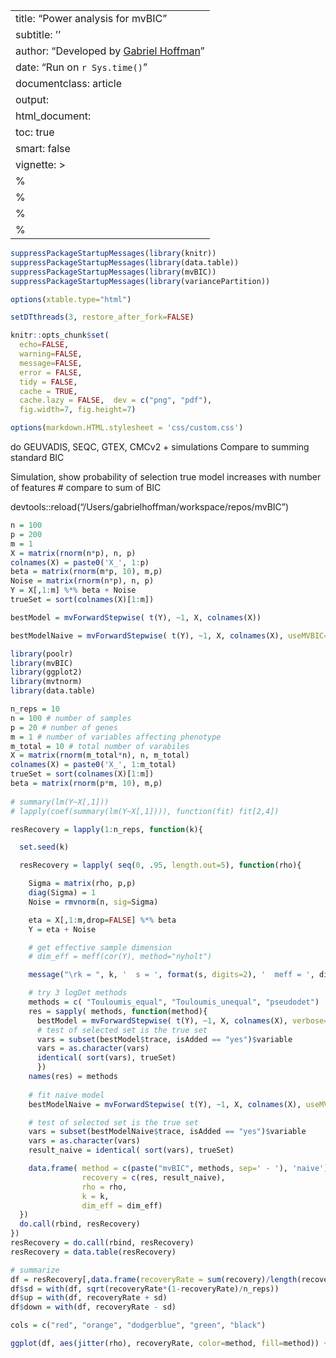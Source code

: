 
---
title: "Power analysis for mvBIC"
subtitle: ''
author: "Developed by [Gabriel Hoffman](http://gabrielhoffman.github.io/)"
date: "Run on `r Sys.time()`"
documentclass: article
output: 
  html_document:
  toc: true
  smart: false
vignette: >
  %\VignetteIndexEntry{Gene set enrichment from genomic intervals}
  %\VignetteEngine{knitr::rmarkdown}
  %\VignetteEncoding{UTF-8}
  %\usepackage[utf8]{inputenc}
---

<!--- 
# devtools::install_github('GabrielHoffman/pinnacle', auth_token='f74018151cf7c902b57aa023b2737190e9bc0400')

R CMD INSTALL -l $R_LIBS_USER ../

cd /hpc/users/hoffmg01/work/mvBIC/vignettes
module load R/3.6.0 pandoc openssl boost
alias R='R --quiet --no-save --no-restore-data'
R

# Sys.setenv(GITHUB_PAT = "f74018151cf7c902b57aa023b2737190e9bc0400")

devtools::reload("/Users/gabrielhoffman/workspace/repos/mvBIC")


# run analysis
# cd /Users/gabrielhoffman/workspace/repos/pinnacle/vignettes
# cd /hpc/users/hoffmg01/work/pinnacle/vignettes
 rmarkdown::render("sims.Rmd", output_dir='./', intermediates_dir='./')

 --->

```r
suppressPackageStartupMessages(library(knitr))
suppressPackageStartupMessages(library(data.table))
suppressPackageStartupMessages(library(mvBIC))
suppressPackageStartupMessages(library(variancePartition))

options(xtable.type="html")

setDTthreads(3, restore_after_fork=FALSE)

knitr::opts_chunk$set(
  echo=FALSE,
  warning=FALSE,
  message=FALSE,
  error = FALSE,
  tidy = FALSE,
  cache = TRUE,
  cache.lazy = FALSE,  dev = c("png", "pdf"), 
  fig.width=7, fig.height=7)

options(markdown.HTML.stylesheet = 'css/custom.css')
```

do GEUVADIS, SEQC, GTEX, CMCv2 + simulations
Compare to summing standard BIC

Simulation, show probability of selection true model increases with number of features 
# compare to sum of BIC


devtools::reload("/Users/gabrielhoffman/workspace/repos/mvBIC")

```r
n = 100
p = 200
m = 1
X = matrix(rnorm(n*p), n, p)
colnames(X) = paste0('X_', 1:p)
beta = matrix(rnorm(m*p, 10), m,p)
Noise = matrix(rnorm(n*p), n, p)
Y = X[,1:m] %*% beta + Noise
trueSet = sort(colnames(X)[1:m])

bestModel = mvForwardStepwise( t(Y), ~1, X, colnames(X))

bestModelNaive = mvForwardStepwise( t(Y), ~1, X, colnames(X), useMVBIC=FALSE)
```


```r
library(poolr)
library(mvBIC)
library(ggplot2)
library(mvtnorm)
library(data.table)

n_reps = 10   
n = 100 # number of samples
p = 20 # number of genes
m = 1 # number of variables affecting phenotype
m_total = 10 # total number of varabiles
X = matrix(rnorm(m_total*n), n, m_total)
colnames(X) = paste0('X_', 1:m_total)
trueSet = sort(colnames(X)[1:m])
beta = matrix(rnorm(p*m, 10), m,p)
 
# summary(lm(Y~X[,1]))
# lapply(coef(summary(lm(Y~X[,1]))), function(fit) fit[2,4])

resRecovery = lapply(1:n_reps, function(k){

  set.seed(k)

  resRecovery = lapply( seq(0, .95, length.out=5), function(rho){

    Sigma = matrix(rho, p,p)
    diag(Sigma) = 1
    Noise = rmvnorm(n, sig=Sigma)

    eta = X[,1:m,drop=FALSE] %*% beta 
    Y = eta + Noise

    # get effective sample dimension
    # dim_eff = meff(cor(Y), method="nyholt")      

    message("\rk = ", k, '  s = ', format(s, digits=2), '  meff = ', dim_eff, '    ')   

    # try 3 logDet methods
    methods = c( "Touloumis_equal", "Touloumis_unequal", "pseudodet")  #"Strimmer"
    res = sapply( methods, function(method){
      bestModel = mvForwardStepwise( t(Y), ~1, X, colnames(X), verbose=FALSE, logDetMethod=method)
      # test of selected set is the true set
      vars = subset(bestModel$trace, isAdded == "yes")$variable
      vars = as.character(vars)
      identical( sort(vars), trueSet)
      })
    names(res) = methods
  
    # fit naive model
    bestModelNaive = mvForwardStepwise( t(Y), ~1, X, colnames(X), useMVBIC=FALSE, verbose=FALSE)

    # test of selected set is the true set
    vars = subset(bestModelNaive$trace, isAdded == "yes")$variable
    vars = as.character(vars)
    result_naive = identical( sort(vars), trueSet)

    data.frame( method = c(paste("mvBIC", methods, sep=' - '), 'naive'),
                recovery = c(res, result_naive),
                rho = rho,
                k = k,
                dim_eff = dim_eff)
  })
  do.call(rbind, resRecovery)
})
resRecovery = do.call(rbind, resRecovery)
resRecovery = data.table(resRecovery)
```

```r
# summarize 
df = resRecovery[,data.frame(recoveryRate = sum(recovery)/length(recovery), meff = dim_eff ),by=c('rho', 'method')]
df$sd = with(df, sqrt(recoveryRate*(1-recoveryRate)/n_reps))
df$up = with(df, recoveryRate + sd)
df$down = with(df, recoveryRate - sd)

cols = c("red", "orange", "dodgerblue", "green", "black")

ggplot(df, aes(jitter(rho), recoveryRate, color=method, fill=method)) + geom_ribbon(aes(ymin=down, ymax=up), alpha=.3, linetype=0) + geom_line() + geom_point() + scale_color_manual("Method", values = cols ) + scale_fill_manual("Method", values = cols ) + xlab("Correlation parameter") + ylab("Power to recover true model") + theme_bw() + theme(aspect.ratio=1) + ylim(0, 1) 

```



<!---

# naive
mvBIC_fit( t(Y), ~ X_1, X, useMVBIC=FALSE)
mvBIC_fit( t(Y), ~ X_3, X, useMVBIC=FALSE)

method = "Touloumis_unequal"
res1 = mvBIC_fit( t(Y), ~ X_1, X, logDetMethod=method)
res1@params
res2 = mvBIC_fit( t(Y), ~ 1, X, logDetMethod=method)
res2@params
res1-res2




residMatrix1 = t(scale(residuals(lm((Y) ~ X_1, data=as.data.frame(X)))))
residMatrix2 = t(scale(residuals(lm((Y) ~ 1, data=as.data.frame(X)))))


mvBIC:::mvBIC_from_residuals( residMatrix1, 3 )
mvBIC:::mvBIC_from_residuals( residMatrix2, 3 )

rlogDet( residMatrix1, method="T" )
rlogDet( residMatrix2, method="T" )

rlogDet( residMatrix1, method="Str" )
rlogDet( residMatrix2, method="Str" )

rlogDet( residMatrix1, method="pseudo" )
rlogDet( residMatrix2, method="pseudo" )



res = shrinkcovmat.identity(residMatrix1)
str(res)





bestModel = mvForwardStepwise( t(Y), ~1, X, colnames(X)[1:10])

method = "rlogDet"

a = mvBIC_fit(t(Y), ~ X_3 , X, verbose=TRUE, logDetMethod = method)
b = mvBIC_fit(t(Y), ~ X_10 + X_5 + X_9, X, verbose=TRUE, logDetMethod = method)
as.numeric(a - b)    


a = mvBIC_fit(t(svd(Y)$u), ~ X_3 , X, verbose=TRUE, logDetMethod = method)
b = mvBIC_fit(t(svd(Y)$u), ~ X_10 + X_5 + X_9, X, verbose=TRUE, logDetMethod = method)
as.numeric(a - b)    


a = mvBIC_fit(t(svd(Y)$u), ~ X_3 , X, verbose=TRUE, useMVBIC=FALSE, logDetMethod = method)
b = mvBIC_fit(t(svd(Y)$u), ~ X_10 + X_5 + X_9, X, verbose=TRUE, useMVBIC=FALSE, logDetMethod = method)
as.numeric(a - b)    




library(maotai)

n = 5
p = 10
Y = matrix(rnorm(n*p), n, p)

evalues = svd(Y)$d^2
sum(log(evalues[evalues > 1e-10]))

C = crossprod(Y)
evalues = eigen(C)$values
sum(log(evalues[evalues > 1e-10]))

log(pdeterminant(C))





n = 1000
p = 50
A = cor(matrix(rnorm(p*n),ncol=n))   # (n x n) matrix
k = as.double(Matrix::rankMatrix(A)) # rank of A


evalues = eigen(A)$values
pdet = sum(log(evalues[evalues > 1e-5]))

# smallest eigen-value
# (1-sqrt(n/p))^2
# evalues[p-1]

# x = p:n
# plot(x, (1-sqrt(n/x))^2)

# iterative computation
ntry = 11
del.vec = exp(-(1:ntry))
det.vec = rep(0,ntry)
for (i in 1:ntry){
  del = del.vec[i]
  # det.vec[i] = det(A+del*diag(n))/(del^(n-k))
  det.vec[i] = determinant(A+diag(del,n))$modulus[1] - (n-k)*log(del)
}

# visualize the results
opar <- par(no.readonly=TRUE)
plot(log(del.vec), det.vec, main=paste("true rank is ",k," out of ",n,sep=""),"b", xlab="iterations")
abline(h=pdet,col="red",lwd=1.2)
par(opar)


min(eigen(A+diag(del,n))$values)



finite sample size estimator for log det


n = 200

res = lapply( seq(20, 5*n, length.out=10), function(p){

  logDet = sapply(1:10, function(i){
    A = cor(matrix(rnorm(p*n),ncol=n))  
    determinant(A)$modulus[1]
    })
  data.frame(logDet, p)
})
res = do.call(rbind, res)

ggplot(res, aes(p, logDet)) + geom_point() + theme_bw()


library(corpcor)
library(HiDimDA)

n = 500
p = 30
X = matrix(rnorm(p*n),ncol=n)
A = cor(X)   # (n x n) matrix

res = ShrnkSigE( df=p-1, n, min(n,p-1), Sigma=A, Trgt = "Idntty")
res$Intst

evalues = eigen(A)$values
sum(log(evalues[evalues > 1e-10]))

sum(log(res$D))

sum(log(eigen(res)$values))

plot(eigen(A)$values, eigen(res)$values)

C = cov2cor(A)
ev = eigen(C)$values

get_lambda = function(ev, n, p){
  a = sum(ev^2) + sum(ev)^2
  b = n * sum(ev^2) + (p-n+1)/p * sum(ev)^2
  a / b
}
lambda = get_lambda(ev, n, p)

sum(log(ev*(1-lambda) + lambda))

sum(log(ev))


estimate.lambda(X)
 c = cor.shrink(X)
 attr(c, "lambda")



library(clusterGeneration)
library(mvtnorm)
library(corpcor)
library(HiDimDA)
library(TAS)
library(ShrinkCovMat)
library(ggplot2)
library(reshape2)
library(Rfast)



estLogDet = function( X, method, scale=TRUE){
  
  p = nrow(X)
  n = ncol(X)

  if( scale ){
      # A = cor(X)   # (n x n) matrix
    X_std = scale(X)/sqrt(p-1)
  }else{
    X_std = X
  }

  rnk = min(n, p-1)
  # ev = eigen(A)$values
  ev = svd(X_std)$d[1:rnk]^2

  if( method == "Strimmer"){
    lambda = estimate.lambda(X, verbose=FALSE)
    ev_shrink = (ev*(1-lambda) + lambda)
    ev_hat = c(ev_shrink, rep(lambda, n-length(ev_shrink)))
  }else if( method == "gcShrink"){
    suppressWarnings({
    res = gcShrink(t(X), var=1, cor=1, plot=FALSE)
    })
    lambda = res$optimalpha
    ev_gc = ev*(1-lambda) + lambda
    ev_hat = c(ev_gc, rep(lambda, n-length(ev_gc)))
  }else if( method == "ShrinkCovMat"){
  
    res = shrinkcovmat.identity(t(X), centered=FALSE)
    lambda_hat = res$lambdahat

    ev_shrink2 = (ev*(1-lambda_hat) + lambda_hat)
    ev_hat = c(ev_shrink2, rep(lambda_hat, n-length(ev_shrink2)))
  }else if( method == "ShrnkSigE"){

    res = ShrnkSigE( df=p-1, n, min(n,p-1), Sigma=cor(X), Trgt = "Idntty")
    lambda = ifelse("Intst" %in% names(res), res$Intst, 0)

    ev_gc = ev*(1-lambda) + lambda
    ev_hat = c(ev_gc, rep(lambda, n-length(ev_gc)))
  }else if(method == "rlogDet"){
    ev_hat = rlogDet(X)
  }else if(method == "population"){
    ev_hat = ev
  }else{
    stop("Method not found")
  }

  ev_hat
}


# 
useFast = FALSE
# n = 1000
p_array = c(seq(50, 100, by=20), seq(120,300, by=30))
# n_array = c(seq(4, 1500, by=100), seq(2000, 10000, by=500))
n_array = c(seq(4, 1000, by=100))


res = lapply( n_array, function(n){
  cat("\rn = ", n, '      ')
  res = lapply( p_array, function(p){

    if( useFast ){
      # construct data from eigen values
      # evTrue = eigen(Sigma)$values
      evTrue = sort(runif(n, 1, 1), decreasing=TRUE)
      Q <- clusterGeneration:::genOrthogonal(n) 
      # Sigma <- Q %*% diag(evTrue) %*% t(Q)
      # evTrue[1:3]
      # 
      # R = t(Q %*% (t(Q) * sqrt(pmax(evTrue, 0))))
      R = crossprod(sweep(Q, 1, evTrue,FUN="*"), Q)

      X = matrnorm(p, n) %*% R
      # crossprod(X)/p

    }else{
      # Generate correlation directly
      Sigma = cov2cor(genPositiveDefMat(n, ratioLambda=100, lambdaLow=30)$Sigma)
      evTrue = eigen(Sigma)$values
      X = mvtnorm::rmvnorm(p, sig=Sigma)
    }
   
    # logDet
    res = data.frame( n = n,
                      p = p,
                      True          = sum(log(evTrue)),
                      Population    = sum(log(estLogDet(X, "population"))),
                      # Strimmer      = sum(log(estLogDet(X, "Strimmer"))),
                      Strimmer       = rlogDet(X, "Strimmer"),
                      Touloumis       = rlogDet(X, "Touloumis"))
                      # gcShrink      = sum(log(estLogDet(X, "gcShrink"))),
                      # ShrinkCovMat  = sum(log(estLogDet(X, "ShrinkCovMat"))))
                      # ShrnkSigE     = sum(log(estLogDet(X, "ShrnkSigE"))))
    res

  })
  res = do.call(rbind, res)
})
res = do.call(rbind, res)

res2 = res
idx = colnames(res2) %in% c('n', 'p', 'True')
res2 = cbind(n=res2$n, p=res2$p, (res2[,!idx] - res$True))
df = melt(res2, id.vars=c('n', 'p'))

pdf("~/www/mvBIC.pdf")
ggplot(subset(df, variable!="Population"), aes(n, value, color=variable)) + geom_point() + theme_bw() + theme(aspect.ratio=1) + ylab("Percent error") + facet_wrap(~p)
dev.off()




fig1 = ggplot(res, aes(True, Strimmer)) + geom_point( ) + theme_bw() + theme(aspect.ratio=1) + ylab("Percent error")
fig2 = ggplot(res, aes(True, Touloumis)) + geom_point( ) + theme_bw() + theme(aspect.ratio=1) + ylab("Percent error")

plot_grid(fig1, fig2)












# plot(evTrue, ylim= range(c(evTrue, ev, ev_shrink, ev_gc)))
# points(ev,col="red")
# points(ev_shrink,col="blue")
# points(ev_gc,col="green")

# logDet
sum(log(evTrue))
sum(log(ev[1:(p-1)]))
sum(log(ev_shrink))
sum(log(ev_gc))
rlogDet( X )


sum(log(ev_shrink2))





target = diag(1,n)

obj = optimize( function(alpha) logML(t(X), target, alpha), interval=c(1e-6, 1-1e-6), tol=1e-6, maximum=TRUE)





phase2_formula <- "~Dx.Tissue + (1 | Individual_ID) + RIN2 + (1 | Institution) + ageOfDeath + RIN + PMI + EV.1 + (1 | Reported_Gender) + EV.2 + EV.3 + EV.4"
phase3 <- mvBIC::mvForwardStepwise(exprObj = subset_CQN[1:10,],
                         baseFormula = phase2_formula, 
                         data = COVARIATES,
                         variables = array(c("scale(IntragenicRate)", "scale(IntronicRate)","IntergenicRate)","scale(rRNARate)", "scale(TotalReads)", "scale(GenesDetected)", "scale(MappedReads)")))


y = subset_CQN[1,]
phase2_formula <- "y~Dx.Tissue + (1 | Individual_ID) + RIN2 + (1 | Institution) + ageOfDeath + RIN + PMI + EV.1 + (1 | Reported_Gender) + EV.2 + EV.3 + EV.4 + scale(TotalReads)"

fit = lme4::lmer(phase2_formula, COVARIATES)


--->













